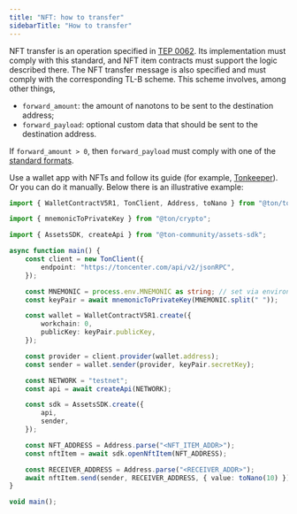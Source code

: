 ```yaml
---
title: "NFT: how to transfer"
sidebarTitle: "How to transfer"
---
```


NFT transfer is an operation specified in [TEP 0062](https://github.com/ton-blockchain/TEPs/blob/1fbc23cac69723c53251f686ec90d81bf0e83443/text/0062-nft-standard.md). Its implementation must comply with this standard,
and NFT item contracts must support the logic described there. The NFT transfer message is
also specified and must comply with the corresponding TL-B scheme. This scheme involves, among other things,

- `forward_amount`: the amount of nanotons to be sent to the destination address;
- `forward_payload`: optional custom data that should be sent to the destination address.

If `forward_amount > 0`, then `forward_payload` must comply with one of the [standard formats](https://github.com/ton-blockchain/TEPs/blob/master/text/0062-nft-standard.md#forward_payload-format).

Use a wallet app with NFTs and follow its guide (for example, [Tonkeeper](https://tonkeeper.helpscoutdocs.com/article/47-how-to-send-nft-to-another-wallet)).
Or you can do it manually. Below there is an illustrative example:

```typescript
import { WalletContractV5R1, TonClient, Address, toNano } from "@ton/ton";

import { mnemonicToPrivateKey } from "@ton/crypto";

import { AssetsSDK, createApi } from "@ton-community/assets-sdk";

async function main() {
    const client = new TonClient({
        endpoint: "https://toncenter.com/api/v2/jsonRPC",
    });

    const MNEMONIC = process.env.MNEMONIC as string; // set via environment
    const keyPair = await mnemonicToPrivateKey(MNEMONIC.split(" "));

    const wallet = WalletContractV5R1.create({
        workchain: 0,
        publicKey: keyPair.publicKey,
    });

    const provider = client.provider(wallet.address);
    const sender = wallet.sender(provider, keyPair.secretKey);

    const NETWORK = "testnet";
    const api = await createApi(NETWORK);

    const sdk = AssetsSDK.create({
        api,
        sender,
    });

    const NFT_ADDRESS = Address.parse("<NFT_ITEM_ADDR>");
    const nftItem = await sdk.openNftItem(NFT_ADDRESS);

    const RECEIVER_ADDRESS = Address.parse("<RECEIVER_ADDR>");
    await nftItem.send(sender, RECEIVER_ADDRESS, { value: toNano(10) });
}

void main();
```
